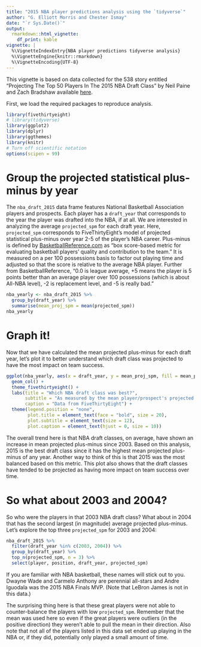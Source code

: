 ```yaml
---
title: "2015 NBA player predictions analysis using the `tidyverse`"
author: "G. Elliott Morris and Chester Ismay"
date: "`r Sys.Date()`"
output: 
  rmarkdown::html_vignette:
    df_print: kable
vignette: |
  %\VignetteIndexEntry{NBA player predictions tidyverse analysis}
  %\VignetteEngine{knitr::rmarkdown}
  %\VignetteEncoding{UTF-8}
---
```


This vignette is based on data collected for the 538 story entitled "Projecting The Top 50 Players In The 2015 NBA Draft Class" by Neil Paine and Zach Bradshaw available [here](http://fivethirtyeight.com/features/projecting-the-top-50-players-in-the-2015-nba-draft-class/).

First, we load the required packages to reproduce analysis.  

```r
library(fivethirtyeight)
# library(tidyverse)
library(ggplot2)
library(dplyr)
library(ggthemes)
library(knitr)
# Turn off scientific notation
options(scipen = 99)
```

# Group the projected statistical plus-minus by year

The `nba_draft_2015` data frame features National Basketball Association players and prospects.  Each player has a `draft_year` that corresponds to the year the player was drafted into the NBA, if at all.  We are interested in analyzing the average `projected_spm` for each draft year.  Here, `projected_spm` corresponds to FiveThirtyEight's model of projected statistical plus-minus over year 2-5 of the player's NBA career.  Plus-minus is defined by [ BasketballReference.com](http://www.basketball-reference.com/about/bpm.html) as "box score-based metric for evaluating basketball players' quality and contribution to the team."  It is measured on a per 100 possessions basis to factor out playing time and adjusted so that the score is relative to the average NBA player.  Further from BasketballReference, "0.0 is league average, +5 means the player is 5 points better than an average player over 100 possessions (which is about All-NBA level), -2 is replacement level, and -5 is really bad."  

```r
nba_yearly <- nba_draft_2015 %>% 
  group_by(draft_year) %>% 
  summarise(mean_proj_spm = mean(projected_spm))
nba_yearly
```

# Graph it!

Now that we have calculated the mean projected plus-minus for each draft year, let's plot it to better understand which draft class was projected to have the most impact on team success.

```r
ggplot(nba_yearly, aes(x = draft_year, y = mean_proj_spm, fill = mean_proj_spm)) +
  geom_col() + 
  theme_fivethirtyeight() +
  labs(title = "Which NBA draft class was best?",
       subtitle = "As measured by the mean player/prospect's projected plus-minus",
       caption = "Data from FiveThirtyEight") +
  theme(legend.position = "none",
        plot.title = element_text(face = "bold", size = 20),
        plot.subtitle = element_text(size = 12),
        plot.caption = element_text(hjust = 0, size = 10))
```

The overall trend here is that NBA draft classes, on average, have shown an increase in mean projected plus-minus since 2003.  Based on this analysis, 2015 is the best draft class since it has the highest mean projected plus-minus of any year.  Another way to think of this is that 2015 was the most balanced based on this metric.  This plot also shows that the draft classes have tended to be projected as having more impact on team success over time.

# So what about 2003 and 2004?

So who were the players in that 2003 NBA draft class?  What about in 2004 that has the second largest (in magnitude) average projected plus-minus. Let's explore the top three `projected_spm` for 2003 and 2004:

```r
nba_draft_2015 %>% 
  filter(draft_year %in% c(2003, 2004)) %>% 
  group_by(draft_year) %>% 
  top_n(projected_spm, n = 3) %>% 
  select(player, position, draft_year, projected_spm)
```

If you are familiar with NBA basketball, these names will stick out to you.  Dwayne Wade and Carmelo Anthony are perennial all-stars and Andre Iguodala was the 2015 NBA Finals MVP. (Note that LeBron James is not in this data.)

The surprising thing here is that these great players were not able to counter-balance the players with low `projected_spm`.  Remember that the mean was used here so even if the great players were outliers (in the positive direction) they weren't able to pull the mean in their direction.  Also note that not all of the players listed in this data set ended up playing in the NBA or, if they did, potentially only played a small amount of time.
